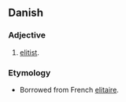 == Danish ==
=== Adjective ===
# [[elitist]].

=== Etymology ===
* Borrowed from French [[elitaire]].